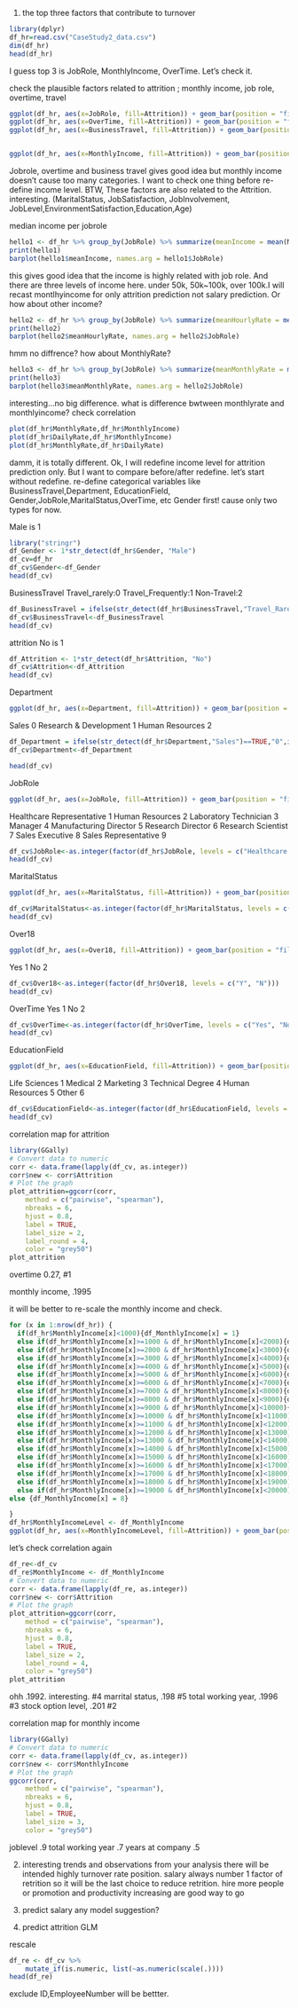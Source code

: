 
1. the top three factors that contribute to turnover
```r
library(dplyr)
df_hr=read.csv("CaseStudy2_data.csv")
dim(df_hr)
head(df_hr)
```
I guess top 3 is JobRole, MonthlyIncome, OverTime. Let's check it.

check the plausible factors related to attrition ; monthly income, job role, overtime, travel
```r
ggplot(df_hr, aes(x=JobRole, fill=Attrition)) + geom_bar(position = "fill")
ggplot(df_hr, aes(x=OverTime, fill=Attrition)) + geom_bar(position = "fill")
ggplot(df_hr, aes(x=BusinessTravel, fill=Attrition)) + geom_bar(position = "fill")


ggplot(df_hr, aes(x=MonthlyIncome, fill=Attrition)) + geom_bar(position = "fill")

```
Jobrole, overtime and business travel gives good idea but monthly income doesn't cause too many categories. I want to check one thing before re-define income level.
BTW, These factors are also related to the Attrition. interesting.
(MaritalStatus, JobSatisfaction, JobInvolvement, JobLevel,EnvironmentSatisfaction,Education,Age)

median income per jobrole
```r
hello1 <- df_hr %>% group_by(JobRole) %>% summarize(meanIncome = mean(MonthlyIncome), count = n()) %>% arrange(meanIncome)
print(hello1)
barplot(hello1$meanIncome, names.arg = hello1$JobRole)
```
this gives good idea that the income is highly related with job role. And there are three levels of income here. under 50k, 50k~100k, over 100k.I will recast montlhyincome for only attrition prediction not salary prediction. Or how about other income?
```r
hello2 <- df_hr %>% group_by(JobRole) %>% summarize(meanHourlyRate = mean(HourlyRate), count = n()) %>% arrange(meanHourlyRate)
print(hello2)
barplot(hello2$meanHourlyRate, names.arg = hello2$JobRole)
```
hmm no diffrence? how about MonthlyRate?
```r
hello3 <- df_hr %>% group_by(JobRole) %>% summarize(meanMonthlyRate = mean(MonthlyRate), count = n()) %>% arrange(meanMonthlyRate)
print(hello3)
barplot(hello3$meanMonthlyRate, names.arg = hello2$JobRole)
```
interesting...no big difference. what is difference bwtween monthlyrate and monthlyincome? check correlation
```r
plot(df_hr$MonthlyRate,df_hr$MonthlyIncome)
plot(df_hr$DailyRate,df_hr$MonthlyIncome)
plot(df_hr$MonthlyRate,df_hr$DailyRate)
```
damm, it is totally different. Ok, I will redefine income level for attrition prediction only. But I want to compare before/after redefine. let's start without redefine.
re-define categorical variables like BusinessTravel,Department, EducationField, Gender,JobRole,MaritalStatus,OverTime, etc
Gender first! cause only two types for now.

Male is 1 
```r
library("stringr")
df_Gender <- 1*str_detect(df_hr$Gender, "Male")
df_cv=df_hr
df_cv$Gender<-df_Gender
head(df_cv)
```
BusinessTravel
Travel_rarely:0
Travel_Frequently:1
Non-Travel:2
```r
df_BusinessTravel = ifelse(str_detect(df_hr$BusinessTravel,"Travel_Rarely")==TRUE,"0",ifelse(str_detect(df_hr$BusinessTravel,"Travel_Frequently")==TRUE,"1","2"))
df_cv$BusinessTravel<-df_BusinessTravel
head(df_cv)
```
attrition
No is 1
```r
df_Attrition <- 1*str_detect(df_hr$Attrition, "No")
df_cv$Attrition<-df_Attrition
head(df_cv)
```
Department
```r
ggplot(df_hr, aes(x=Department, fill=Attrition)) + geom_bar(position = "fill")
```

Sales 0
Research & Development	1
Human Resources 2
```r

df_Department = ifelse(str_detect(df_hr$Department,"Sales")==TRUE,"0",ifelse(str_detect(df_hr$Department,"Research & Development")==TRUE,"1","2"))
df_cv$Department<-df_Department

head(df_cv)
```
JobRole
```r
ggplot(df_hr, aes(x=JobRole, fill=Attrition)) + geom_bar(position = "fill")
```
Healthcare Representative 1
Human Resources 2
Laboratory Technician 3
Manager 4
Manufacturing Director 5
Research Director 6
Research Scientist 7
Sales Executive 8
Sales Representative 9
```r
df_cv$JobRole<-as.integer(factor(df_hr$JobRole, levels = c("Healthcare Representative", "Human Resources","Laboratory Technician","Manager","Manufacturing Director","Research Director","Research Scientist","Sales Executive","Sales Representative")))
head(df_cv)
```




MaritalStatus
```r
ggplot(df_hr, aes(x=MaritalStatus, fill=Attrition)) + geom_bar(position = "fill")
```
```r
df_cv$MaritalStatus<-as.integer(factor(df_hr$MaritalStatus, levels = c("Divorced", "Married","Single")))
head(df_cv)
```
Over18
```r
ggplot(df_hr, aes(x=Over18, fill=Attrition)) + geom_bar(position = "fill")
```
Yes 1
No 2
```r
df_cv$Over18<-as.integer(factor(df_hr$Over18, levels = c("Y", "N")))
head(df_cv)
```
OverTime
Yes 1
No 2
```r
df_cv$OverTime<-as.integer(factor(df_hr$OverTime, levels = c("Yes", "No")))
head(df_cv)
```

EducationField
```r
ggplot(df_hr, aes(x=EducationField, fill=Attrition)) + geom_bar(position = "fill")
```
Life Sciences 1
Medical 2
Marketing 3
Technical Degree 4
Human Resources 5
Other 6
```r
df_cv$EducationField<-as.integer(factor(df_hr$EducationField, levels = c("Life Sciences", "Medical","Marketing","Technical Degree","Human Resources","Other")))
head(df_cv)
```

correlation map for attrition
```r
library(GGally)
# Convert data to numeric
corr <- data.frame(lapply(df_cv, as.integer))
corr$new <- corr$Attrition
# Plot the graph
plot_attrition=ggcorr(corr,
    method = c("pairwise", "spearman"),
    nbreaks = 6,
    hjust = 0.8,
    label = TRUE,
    label_size = 2,
    label_round = 4,
    color = "grey50")
plot_attrition
```
overtime 0.27, #1

monthly income, .1995

it will be better to re-scale the monthly income and check.
```r
for (x in 1:nrow(df_hr)) {
  if(df_hr$MonthlyIncome[x]<1000){df_MonthlyIncome[x] = 1}
  else if(df_hr$MonthlyIncome[x]>=1000 & df_hr$MonthlyIncome[x]<2000){df_MonthlyIncome[x] = 2}
  else if(df_hr$MonthlyIncome[x]>=2000 & df_hr$MonthlyIncome[x]<3000){df_MonthlyIncome[x] = 3}
  else if(df_hr$MonthlyIncome[x]>=3000 & df_hr$MonthlyIncome[x]<4000){df_MonthlyIncome[x] = 4}
  else if(df_hr$MonthlyIncome[x]>=4000 & df_hr$MonthlyIncome[x]<5000){df_MonthlyIncome[x] = 5}
  else if(df_hr$MonthlyIncome[x]>=5000 & df_hr$MonthlyIncome[x]<6000){df_MonthlyIncome[x] = 6}
  else if(df_hr$MonthlyIncome[x]>=6000 & df_hr$MonthlyIncome[x]<7000){df_MonthlyIncome[x] = 7}
  else if(df_hr$MonthlyIncome[x]>=7000 & df_hr$MonthlyIncome[x]<8000){df_MonthlyIncome[x] = 8}
  else if(df_hr$MonthlyIncome[x]>=8000 & df_hr$MonthlyIncome[x]<9000){df_MonthlyIncome[x] = 9}
  else if(df_hr$MonthlyIncome[x]>=9000 & df_hr$MonthlyIncome[x]<10000){df_MonthlyIncome[x] = 10}
  else if(df_hr$MonthlyIncome[x]>=10000 & df_hr$MonthlyIncome[x]<11000){df_MonthlyIncome[x] = 11}
  else if(df_hr$MonthlyIncome[x]>=11000 & df_hr$MonthlyIncome[x]<12000){df_MonthlyIncome[x] = 12}
  else if(df_hr$MonthlyIncome[x]>=12000 & df_hr$MonthlyIncome[x]<13000){df_MonthlyIncome[x] = 13}
  else if(df_hr$MonthlyIncome[x]>=13000 & df_hr$MonthlyIncome[x]<14000){df_MonthlyIncome[x] = 14}
  else if(df_hr$MonthlyIncome[x]>=14000 & df_hr$MonthlyIncome[x]<15000){df_MonthlyIncome[x] = 15}
  else if(df_hr$MonthlyIncome[x]>=15000 & df_hr$MonthlyIncome[x]<16000){df_MonthlyIncome[x] = 16}
  else if(df_hr$MonthlyIncome[x]>=16000 & df_hr$MonthlyIncome[x]<17000){df_MonthlyIncome[x] = 17}
  else if(df_hr$MonthlyIncome[x]>=17000 & df_hr$MonthlyIncome[x]<18000){df_MonthlyIncome[x] = 18}
  else if(df_hr$MonthlyIncome[x]>=18000 & df_hr$MonthlyIncome[x]<19000){df_MonthlyIncome[x] = 19}
  else if(df_hr$MonthlyIncome[x]>=19000 & df_hr$MonthlyIncome[x]<20000){df_MonthlyIncome[x] = 20}
else {df_MonthlyIncome[x] = 8}

}
df_hr$MonthlyIncomeLevel <- df_MonthlyIncome
ggplot(df_hr, aes(x=MonthlyIncomeLevel, fill=Attrition)) + geom_bar(position = "fill")
```
let's check correlation again
```r
df_re<-df_cv
df_re$MonthlyIncome <- df_MonthlyIncome
# Convert data to numeric
corr <- data.frame(lapply(df_re, as.integer))
corr$new <- corr$Attrition
# Plot the graph
plot_attrition=ggcorr(corr,
    method = c("pairwise", "spearman"),
    nbreaks = 6,
    hjust = 0.8,
    label = TRUE,
    label_size = 2,
    label_round = 4,
    color = "grey50")
plot_attrition
```
ohh .1992. interesting. #4
marrital status, .198 #5
total working year, .1996 #3
stock option level, .201 #2

correlation map for monthly income
```r
library(GGally)
# Convert data to numeric
corr <- data.frame(lapply(df_cv, as.integer))
corr$new <- corr$MonthlyIncome
# Plot the graph
ggcorr(corr,
    method = c("pairwise", "spearman"),
    nbreaks = 6,
    hjust = 0.8,
    label = TRUE,
    label_size = 3,
    color = "grey50")
```
joblevel .9
total working year .7
years at company .5


2. interesting trends and observations from your analysis
there will be intended highly turnover rate position.
salary always number 1 factor of retrition so it will be the last choice to reduce retrition. 
hire more people or promotion and productivity increasing are good way to go

3. predict salary
any model suggestion?

4. predict attrition
GLM

rescale
```r
df_re <- df_cv %>%
	mutate_if(is.numeric, list(~as.numeric(scale(.))))
head(df_re)
```
exclude ID,EmployeeNumber will be bettter.


